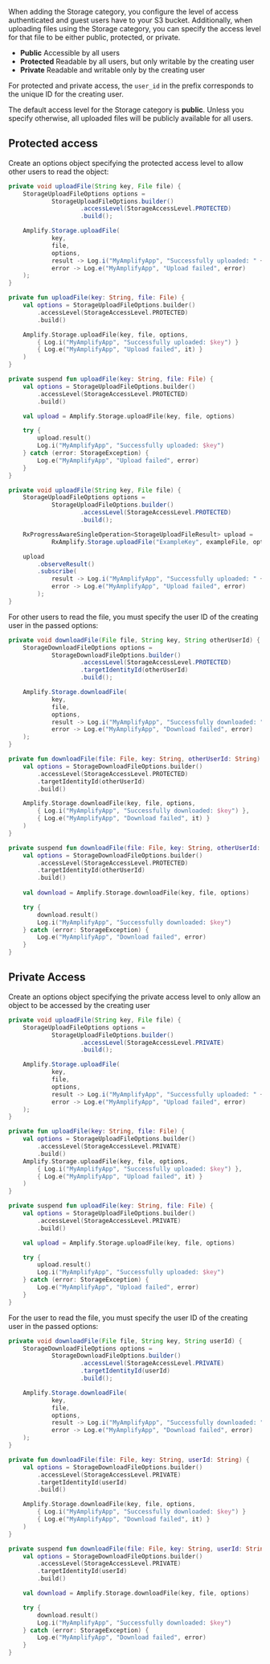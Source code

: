  When adding the Storage category, you configure the level of access authenticated and guest users have to your S3 bucket. Additionally, when uploading files using the Storage category, you can specify the access level for that file to be either public, protected, or private.

- **Public** Accessible by all users
- **Protected** Readable by all users, but only writable by the creating user
- **Private** Readable and writable only by the creating user

For protected and private access, the `user_id` in the prefix corresponds to the unique ID for the creating user.

<Callout>

The default access level for the Storage category is **public**. Unless you specify otherwise, all uploaded files will be publicly available for all users.

</Callout>

## Protected access

Create an options object specifying the protected access level to allow other users to read the object:

<BlockSwitcher>
<Block name="Java">

```java
private void uploadFile(String key, File file) {
    StorageUploadFileOptions options =
            StorageUploadFileOptions.builder()
                    .accessLevel(StorageAccessLevel.PROTECTED)
                    .build();

    Amplify.Storage.uploadFile(
            key,
            file,
            options,
            result -> Log.i("MyAmplifyApp", "Successfully uploaded: " + key),
            error -> Log.e("MyAmplifyApp", "Upload failed", error)
    );
}
```

</Block>
<Block name="Kotlin - Callbacks">

```kotlin
private fun uploadFile(key: String, file: File) {
    val options = StorageUploadFileOptions.builder()
        .accessLevel(StorageAccessLevel.PROTECTED)
        .build()

    Amplify.Storage.uploadFile(key, file, options,
        { Log.i("MyAmplifyApp", "Successfully uploaded: $key") }
        { Log.e("MyAmplifyApp", "Upload failed", it) }
    )
}
```

</Block>
<Block name="Kotlin - Coroutines">

```kotlin
private suspend fun uploadFile(key: String, file: File) {
    val options = StorageUploadFileOptions.builder()
        .accessLevel(StorageAccessLevel.PROTECTED)
        .build()

    val upload = Amplify.Storage.uploadFile(key, file, options)

    try {
        upload.result()
        Log.i("MyAmplifyApp", "Successfully uploaded: $key")
    } catch (error: StorageException) {
        Log.e("MyAmplifyApp", "Upload failed", error)
    }
}
```

</Block>
<Block name="RxJava">

```java
private void uploadFile(String key, File file) {
    StorageUploadFileOptions options =
            StorageUploadFileOptions.builder()
                    .accessLevel(StorageAccessLevel.PROTECTED)
                    .build();

    RxProgressAwareSingleOperation<StorageUploadFileResult> upload =
            RxAmplify.Storage.uploadFile("ExampleKey", exampleFile, options);

    upload
        .observeResult()
        .subscribe(
            result -> Log.i("MyAmplifyApp", "Successfully uploaded: " + result.getKey()),
            error -> Log.e("MyAmplifyApp", "Upload failed", error)
        );
}
```

</Block>
</BlockSwitcher>

For other users to read the file, you must specify the user ID of the creating user in the passed options:

<BlockSwitcher>
<Block name="Java">

```java
private void downloadFile(File file, String key, String otherUserId) {
    StorageDownloadFileOptions options =
            StorageDownloadFileOptions.builder()
                    .accessLevel(StorageAccessLevel.PROTECTED)
                    .targetIdentityId(otherUserId)
                    .build();

    Amplify.Storage.downloadFile(
            key,
            file,
            options,
            result -> Log.i("MyAmplifyApp", "Successfully downloaded: " + key),
            error -> Log.e("MyAmplifyApp", "Download failed", error)
    );
}
```

</Block>
<Block name="Kotlin - Callbacks">

```kotlin
private fun downloadFile(file: File, key: String, otherUserId: String) {
    val options = StorageDownloadFileOptions.builder()
        .accessLevel(StorageAccessLevel.PROTECTED)
        .targetIdentityId(otherUserId)
        .build()

    Amplify.Storage.downloadFile(key, file, options,
        { Log.i("MyAmplifyApp", "Successfully downloaded: $key") },
        { Log.e("MyAmplifyApp", "Download failed", it) }
    )
}
```

</Block>
<Block name="Kotlin - Coroutines">

```kotlin
private suspend fun downloadFile(file: File, key: String, otherUserId: String) {
    val options = StorageDownloadFileOptions.builder()
        .accessLevel(StorageAccessLevel.PROTECTED)
        .targetIdentityId(otherUserId)
        .build()
    
    val download = Amplify.Storage.downloadFile(key, file, options)

    try {
        download.result()
        Log.i("MyAmplifyApp", "Successfully downloaded: $key")
    } catch (error: StorageException) {
        Log.e("MyAmplifyApp", "Download failed", error)
    }
}
```

</Block>
</BlockSwitcher>

## Private Access

Create an options object specifying the private access level to only allow an object to be accessed by the creating user

<BlockSwitcher>
<Block name="Java">

```java
private void uploadFile(String key, File file) {
    StorageUploadFileOptions options =
            StorageUploadFileOptions.builder()
                    .accessLevel(StorageAccessLevel.PRIVATE)
                    .build();

    Amplify.Storage.uploadFile(
            key,
            file,
            options,
            result -> Log.i("MyAmplifyApp", "Successfully uploaded: " + key,
            error -> Log.e("MyAmplifyApp", "Upload failed", error)
    );
}
```

</Block>
<Block name="Kotlin - Callbacks">

```kotlin
private fun uploadFile(key: String, file: File) {
    val options = StorageUploadFileOptions.builder()
        .accessLevel(StorageAccessLevel.PRIVATE)
        .build()
    Amplify.Storage.uploadFile(key, file, options,
        { Log.i("MyAmplifyApp", "Successfully uploaded: $key") },
        { Log.e("MyAmplifyApp", "Upload failed", it) }
    )
}
```

</Block>
<Block name="Kotlin - Coroutines">

```kotlin
private suspend fun uploadFile(key: String, file: File) {
    val options = StorageUploadFileOptions.builder()
        .accessLevel(StorageAccessLevel.PRIVATE)
        .build()

    val upload = Amplify.Storage.uploadFile(key, file, options)

    try {
        upload.result()
        Log.i("MyAmplifyApp", "Successfully uploaded: $key")
    } catch (error: StorageException) {
        Log.e("MyAmplifyApp", "Upload failed", error)
    }
}
```

</Block>
</BlockSwitcher>

For the user to read the file, you must specify the user ID of the creating user in the passed options:

<BlockSwitcher>
<Block name="Java">

```java
private void downloadFile(File file, String key, String userId) {
    StorageDownloadFileOptions options =
            StorageDownloadFileOptions.builder()
                    .accessLevel(StorageAccessLevel.PRIVATE)
                    .targetIdentityId(userId)
                    .build();

    Amplify.Storage.downloadFile(
            key,
            file,
            options,
            result -> Log.i("MyAmplifyApp", "Successfully downloaded: " + key),
            error -> Log.e("MyAmplifyApp", "Download failed", error)
    );
}
```

</Block>
<Block name="Kotlin - Callbacks">

```kotlin
private fun downloadFile(file: File, key: String, userId: String) {
    val options = StorageDownloadFileOptions.builder()
        .accessLevel(StorageAccessLevel.PRIVATE)
        .targetIdentityId(userId)
        .build()

    Amplify.Storage.downloadFile(key, file, options,
        { Log.i("MyAmplifyApp", "Successfully downloaded: $key") }
        { Log.e("MyAmplifyApp", "Download failed", it) }
    )
}
```

</Block>
<Block name="Kotlin - Coroutines">

```kotlin
private suspend fun downloadFile(file: File, key: String, userId: String) {
    val options = StorageDownloadFileOptions.builder()
        .accessLevel(StorageAccessLevel.PRIVATE)
        .targetIdentityId(userId)
        .build()

    val download = Amplify.Storage.downloadFile(key, file, options)

    try {
        download.result()
        Log.i("MyAmplifyApp", "Successfully downloaded: $key")
    } catch (error: StorageException) {
        Log.e("MyAmplifyApp", "Download failed", error)
    }
}
```

</Block>
</BlockSwitcher>
